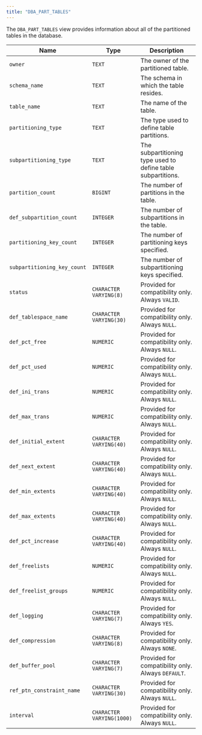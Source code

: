 ```yaml
---
title: "DBA_PART_TABLES"
---
```


<div id="dba_part_tables" class="registered_link"></div>

The `DBA_PART_TABLES` view provides information about all of the partitioned tables in the database.

| Name                        | Type                      | Description                                                  |
| --------------------------- | ------------------------- | ------------------------------------------------------------ |
| `owner`                     | `TEXT`                    | The owner of the partitioned table.                          |
| `schema_name`               | `TEXT`                    | The schema in which the table resides.                       |
| `table_name`                | `TEXT`                    | The name of the table.                                       |
| `partitioning_type`         | `TEXT`                    | The type used to define table partitions.                    |
| `subpartitioning_type`      | `TEXT`                    | The subpartitioning type used to define table subpartitions. |
| `partition_count`           | `BIGINT`                  | The number of partitions in the table.                       |
| `def_subpartition_count`    | `INTEGER`                 | The number of subpartitions in the table.                    |
| `partitioning_key_count`    | `INTEGER`                 | The number of partitioning keys specified.                   |
| `subpartitioning_key_count` | `INTEGER`                 | The number of subpartitioning keys specified.                |
| `status`                    | `CHARACTER VARYING(8)`    | Provided for compatibility only. Always `VALID`.             |
| `def_tablespace_name`       | `CHARACTER VARYING(30)`   | Provided for compatibility only. Always `NULL`.              |
| `def_pct_free`              | `NUMERIC`                 | Provided for compatibility only. Always `NULL`.              |
| `def_pct_used`              | `NUMERIC`                 | Provided for compatibility only. Always `NULL`.              |
| `def_ini_trans`             | `NUMERIC`                 | Provided for compatibility only. Always `NULL`.              |
| `def_max_trans`             | `NUMERIC`                 | Provided for compatibility only. Always `NULL`.              |
| `def_initial_extent`        | `CHARACTER VARYING(40)`   | Provided for compatibility only. Always `NULL`.              |
| `def_next_extent`           | `CHARACTER VARYING(40)`   | Provided for compatibility only. Always `NULL`.              |
| `def_min_extents`           | `CHARACTER VARYING(40)`   | Provided for compatibility only. Always `NULL`.              |
| `def_max_extents`           | `CHARACTER VARYING(40)`   | Provided for compatibility only. Always `NULL`.              |
| `def_pct_increase`          | `CHARACTER VARYING(40)`   | Provided for compatibility only. Always `NULL`.              |
| `def_freelists`             | `NUMERIC`                 | Provided for compatibility only. Always `NULL`.              |
| `def_freelist_groups`       | `NUMERIC`                 | Provided for compatibility only. Always `NULL`.              |
| `def_logging`               | `CHARACTER VARYING(7)`    | Provided for compatibility only. Always `YES`.               |
| `def_compression`           | `CHARACTER VARYING(8)`    | Provided for compatibility only. Always `NONE`.              |
| `def_buffer_pool`           | `CHARACTER VARYING(7)`    | Provided for compatibility only. Always `DEFAULT`.           |
| `ref_ptn_constraint_name`   | `CHARACTER VARYING(30)`   | Provided for compatibility only. Always `NULL`.              |
| `interval`                  | `CHARACTER VARYING(1000)` | Provided for compatibility only. Always `NULL`.              |
